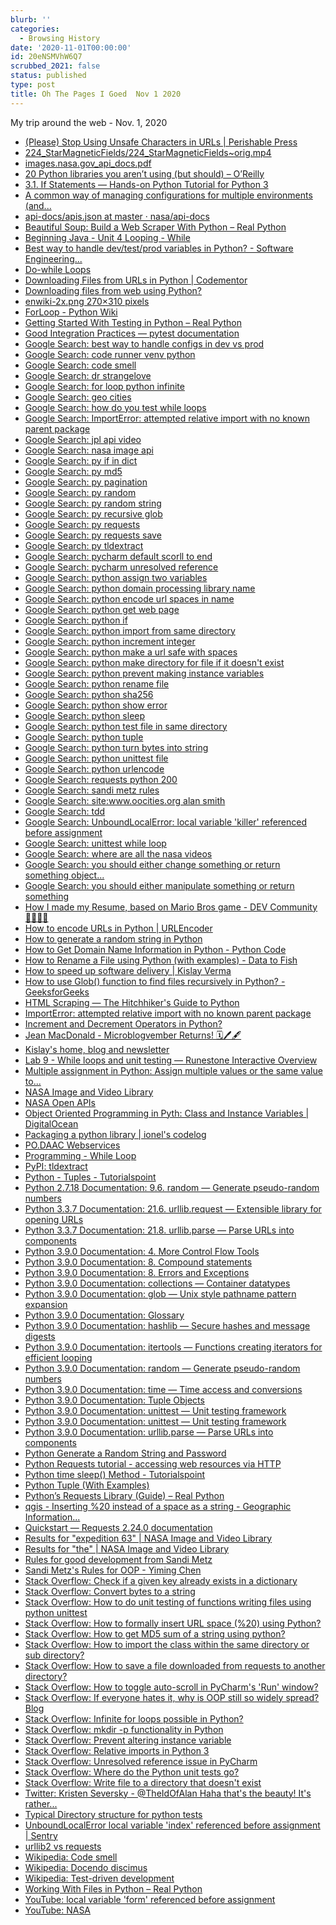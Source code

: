 ```yaml
---
blurb: ''
categories:
  - Browsing History
date: '2020-11-01T00:00:00'
id: 20eNSMVhW6Q7
scrubbed_2021: false
status: published
type: post
title: Oh The Pages I Goed  Nov 1 2020
---
```


My trip around the web - Nov. 1, 2020

- [(Please) Stop Using Unsafe Characters in URLs | Perishable Press](https://perishablepress.com/stop-using-unsafe-characters-in-urls/)
- [224_StarMagneticFields/224_StarMagneticFields~orig.mp4](https://images-assets.nasa.gov/video/224_StarMagneticFields/224_StarMagneticFields~orig.mp4)
- [images.nasa.gov_api_docs.pdf](https://images.nasa.gov/docs/images.nasa.gov_api_docs.pdf)
- [20 Python libraries you aren’t using (but should) – O’Reilly](https://www.oreilly.com/content/20-python-libraries-you-arent-using-but-should/)
- [3.1. If Statements — Hands-on Python Tutorial for Python 3](http://anh.cs.luc.edu/handsonPythonTutorial/ifstatements.html)
- [A common way of managing configurations for multiple environments (and...](https://itnext.io/a-standard-way-of-managing-configurations-for-multiple-environments-and-clouds-ee8d54703efc)
- [api-docs/apis.json at master · nasa/api-docs](https://github.com/nasa/api-docs/blob/master/assets/json/apis.json)
- [Beautiful Soup: Build a Web Scraper With Python – Real Python](https://realpython.com/beautiful-soup-web-scraper-python/)
- [Beginning Java - Unit 4 Looping - While](https://mathbits.com/MathBits/Java/Looping/While.htm)
- [Best way to handle dev/test/prod variables in Python? - Software Engineering...](https://softwareengineering.stackexchange.com/questions/342788/best-way-to-handle-dev-test-prod-variables-in-python/342790)
- [Do-while Loops](https://www.cis.upenn.edu/~matuszek/General/JavaSyntax/do-while-loops.html)
- [Downloading Files from URLs in Python | Codementor](https://www.codementor.io/@aviaryan/downloading-files-from-urls-in-python-77q3bs0un)
- [Downloading files from web using Python?](https://www.tutorialspoint.com/downloading-files-from-web-using-python)
- [enwiki-2x.png 270×310 pixels](https://en.wikipedia.org/static/images/project-logos/enwiki-2x.png)
- [ForLoop - Python Wiki](https://wiki.python.org/moin/ForLoop)
- [Getting Started With Testing in Python – Real Python](https://realpython.com/python-testing/)
- [Good Integration Practices — pytest documentation](https://docs.pytest.org/en/stable/goodpractices.html)
- [Google Search: best way to handle configs in dev vs prod](https://www.google.com/search?client=safari&rls=en&q=best+way+to+handle+configs+in+dev+vs+prod&ie=UTF-8&oe=UTF-8)
- [Google Search: code runner venv python](https://www.google.com/search?client=safari&rls=en&q=code+runner+venv+python&ie=UTF-8&oe=UTF-8)
- [Google Search: code smell](https://www.google.com/search?client=safari&rls=en&q=code+smell&ie=UTF-8&oe=UTF-8)
- [Google Search: dr strangelove](https://www.google.com/search?client=safari&rls=en&q=dr+strangelove&ie=UTF-8&oe=UTF-8)
- [Google Search: for loop python infinite](https://www.google.com/search?newwindow=1&client=safari&rls=en&ei=HNSeX9D1FMOG5wKwjaWIAw&q=for+loop+python+infinite&oq=for+loop+python+inf&gs_lcp=CgZwc3ktYWIQAxgAMgUIABDJAzIGCAAQFhAeMgYIABAWEB4yBggAEBYQHjIGCAAQFhAeMgYIABAWEB46BAgAEEc6AggAUI8dWOsnYJkzaABwAngAgAFQiAGuApIBATSYAQCgAQGqAQdnd3Mtd2l6yAEIwAEB&sclient=psy-ab)
- [Google Search: geo cities](https://www.google.com/search?client=safari&rls=en&q=geo+cities&ie=UTF-8&oe=UTF-8)
- [Google Search: how do you test while loops](https://www.google.com/search?client=safari&rls=en&q=how+do+you+test+while+loops&ie=UTF-8&oe=UTF-8)
- [Google Search: ImportError: attempted relative import with no known parent package](https://www.google.com/search?client=safari&rls=en&q=ImportError:+attempted+relative+import+with+no+known+parent+package&ie=UTF-8&oe=UTF-8)
- [Google Search: jpl api video](https://www.google.com/search?newwindow=1&client=safari&rls=en&ei=9zWeX_uTLert5gKf2ozICA&q=jpl+api+video+&oq=jpl+api+video+&gs_lcp=CgZwc3ktYWIQAzIFCCEQoAEyBQghEKABMgUIIRCrAjIFCCEQqwIyBQghEKsCOgQIABBHOgkIABDJAxAWEB46BggAEBYQHlDrgwFYyokBYMSLAWgAcAJ4AIABeogBsgWSAQM1LjKYAQCgAQGqAQdnd3Mtd2l6yAEIwAEB&sclient=psy-ab&ved=0ahUKEwi76-3XveDsAhXqtlkKHR8tA4kQ4dUDCAw&uact=5)
- [Google Search: nasa image api](https://www.google.com/search?client=safari&rls=en&q=nasa+image+api&ie=UTF-8&oe=UTF-8)
- [Google Search: py if in dict](https://www.google.com/search?client=safari&rls=en&q=py+if+in+dict&ie=UTF-8&oe=UTF-8)
- [Google Search: py md5](https://www.google.com/search?client=safari&rls=en&q=py+md5&ie=UTF-8&oe=UTF-8)
- [Google Search: py pagination](https://www.google.com/search?client=safari&rls=en&q=py+pagination&ie=UTF-8&oe=UTF-8)
- [Google Search: py random](https://www.google.com/search?client=safari&rls=en&q=py+random&ie=UTF-8&oe=UTF-8)
- [Google Search: py random string](https://www.google.com/search?client=safari&rls=en&q=py+random+string&ie=UTF-8&oe=UTF-8)
- [Google Search: py recursive glob](https://www.google.com/search?client=safari&rls=en&q=py++recursive+glob&ie=UTF-8&oe=UTF-8)
- [Google Search: py requests](https://www.google.com/search?client=safari&rls=en&q=py+requests&ie=UTF-8&oe=UTF-8)
- [Google Search: py requests save](https://www.google.com/search?client=safari&rls=en&q=py+requests+save&ie=UTF-8&oe=UTF-8)
- [Google Search: py tldextract](https://www.google.com/search?client=safari&rls=en&q=py+tldextract&ie=UTF-8&oe=UTF-8)
- [Google Search: pycharm default scorll to end](https://www.google.com/search?client=safari&rls=en&q=pycharm+default+scorll+to+end&ie=UTF-8&oe=UTF-8)
- [Google Search: pycharm unresolved reference](https://www.google.com/search?client=safari&rls=en&q=pycharm+unresolved+reference&ie=UTF-8&oe=UTF-8)
- [Google Search: python assign two variables](https://www.google.com/search?client=safari&rls=en&q=python+assign+two+variables&ie=UTF-8&oe=UTF-8)
- [Google Search: python domain processing library name](https://www.google.com/search?newwindow=1&client=safari&rls=en&ei=nSieX4nnIMjJ5gKAq6mACA&q=python+domain+processing+library+name&oq=python+domain+processing+library+name&gs_lcp=CgZwc3ktYWIQAzoECAAQR1DSWlilZmD3Z2gBcAN4AIABVogB9gSSAQE4mAEAoAEBqgEHZ3dzLXdpesgBCMABAQ&sclient=psy-ab&ved=0ahUKEwjJqff5sODsAhXIpFkKHYBVCoAQ4dUDCAw&uact=5)
- [Google Search: python encode url spaces in name](https://www.google.com/search?client=safari&rls=en&q=python+encode+url+spaces+in+name&ie=UTF-8&oe=UTF-8)
- [Google Search: python get web page](https://www.google.com/search?client=safari&rls=en&q=python+get+web+page&ie=UTF-8&oe=UTF-8)
- [Google Search: python if](https://www.google.com/search?client=safari&rls=en&q=python+if&ie=UTF-8&oe=UTF-8)
- [Google Search: python import from same directory](https://www.google.com/search?client=safari&rls=en&q=python+import+from+same+directory&ie=UTF-8&oe=UTF-8)
- [Google Search: python increment integer](https://www.google.com/search?client=safari&rls=en&q=python+increment+integer&ie=UTF-8&oe=UTF-8)
- [Google Search: python make a url safe with spaces](https://www.google.com/search?client=safari&rls=en&q=python+make+a+url+safe+with+spaces&ie=UTF-8&oe=UTF-8)
- [Google Search: python make directory for file if it doesn't exist](https://www.google.com/search?client=safari&rls=en&q=python+make+directory+for+file+if+it+doesn%27t+exist&ie=UTF-8&oe=UTF-8)
- [Google Search: python prevent making instance variables](https://www.google.com/search?client=safari&rls=en&q=python+prevent+making+instance+variables&ie=UTF-8&oe=UTF-8)
- [Google Search: python rename file](https://www.google.com/search?client=safari&rls=en&q=python+rename+file&ie=UTF-8&oe=UTF-8)
- [Google Search: python sha256](https://www.google.com/search?client=safari&rls=en&q=python+sha256&ie=UTF-8&oe=UTF-8)
- [Google Search: python show error](https://www.google.com/search?client=safari&rls=en&q=python+show+error&ie=UTF-8&oe=UTF-8)
- [Google Search: python sleep](https://www.google.com/search?client=safari&rls=en&q=python+sleep&ie=UTF-8&oe=UTF-8)
- [Google Search: python test file in same directory](https://www.google.com/search?client=safari&rls=en&q=python+test+file+in+same+directory&ie=UTF-8&oe=UTF-8)
- [Google Search: python tuple](https://www.google.com/search?client=safari&rls=en&q=python+tuple&ie=UTF-8&oe=UTF-8)
- [Google Search: python turn bytes into string](https://www.google.com/search?client=safari&rls=en&q=python+turn+bytes+into+string&ie=UTF-8&oe=UTF-8)
- [Google Search: python unittest file](https://www.google.com/search?client=safari&rls=en&q=python+unittest+file&ie=UTF-8&oe=UTF-8)
- [Google Search: python urlencode](https://www.google.com/search?client=safari&rls=en&q=python+urlencode&ie=UTF-8&oe=UTF-8)
- [Google Search: requests python 200](https://www.google.com/search?client=safari&rls=en&q=requests+python+200&ie=UTF-8&oe=UTF-8)
- [Google Search: sandi metz rules](https://www.google.com/search?client=safari&rls=en&q=sandi+metz+rules&ie=UTF-8&oe=UTF-8)
- [Google Search: site:www.oocities.org alan smith](https://www.google.com/search?client=safari&rls=en&q=site:www.oocities.org+alan+smith&ie=UTF-8&oe=UTF-8)
- [Google Search: tdd](https://www.google.com/search?client=safari&rls=en&q=tdd&ie=UTF-8&oe=UTF-8)
- [Google Search: UnboundLocalError: local variable 'killer' referenced before assignment](https://www.google.com/search?client=safari&rls=en&q=UnboundLocalError:+local+variable+%27killer%27+referenced+before+assignment&ie=UTF-8&oe=UTF-8)
- [Google Search: unittest while loop](https://www.google.com/search?client=safari&rls=en&q=unittest+while+loop&ie=UTF-8&oe=UTF-8)
- [Google Search: where are all the nasa videos](https://www.google.com/search?client=safari&rls=en&q=where+are+all+the+nasa+videos&ie=UTF-8&oe=UTF-8)
- [Google Search: you should either change something or return something object...](https://www.google.com/search?newwindow=1&client=safari&rls=en&ei=tsyeX4ikFozz5gKksLugDg&q=you+should+either+change+something+or+return+something+object+oriented+software&oq=you+should+either+change+something+or+return+something+object+oriented+software&gs_lcp=CgZwc3ktYWIQAzoECAAQR1DgiAFYlY0BYNaZAWgAcAN4AIABVIgBxgOSAQE2mAEAoAEBqgEHZ3dzLXdpesgBCMABAQ&sclient=psy-ab&ved=0ahUKEwiI16a5zeHsAhWMuVkKHSTYDuQQ4dUDCAw&uact=5)
- [Google Search: you should either manipulate something or return something](https://www.google.com/search?client=safari&rls=en&q=you+should+either+manipulate+something+or+return+something&ie=UTF-8&oe=UTF-8)
- [How I made my Resume, based on Mario Bros game - DEV Community 👩‍💻👨‍💻](https://dev.to/vivirenremoto/how-i-made-my-resume-based-on-mario-bros-game-1pip)
- [How to encode URLs in Python | URLEncoder](https://www.urlencoder.io/python/)
- [How to generate a random string in Python](https://www.educative.io/edpresso/how-to-generate-a-random-string-in-python)
- [How to Get Domain Name Information in Python - Python Code](https://www.thepythoncode.com/article/extracting-domain-name-information-in-python)
- [How to Rename a File using Python (with examples) - Data to Fish](https://datatofish.com/rename-file-python/)
- [How to speed up software delivery | Kislay Verma](https://kislayverma.com/agile/how-to-speed-up-software-delivery/)
- [How to use Glob() function to find files recursively in Python? - GeeksforGeeks](https://www.geeksforgeeks.org/how-to-use-glob-function-to-find-files-recursively-in-python/)
- [HTML Scraping — The Hitchhiker's Guide to Python](https://docs.python-guide.org/scenarios/scrape/)
- [ImportError: attempted relative import with no known parent package](https://napuzba.com/a/import-error-relative-no-parent)
- [Increment and Decrement Operators in Python?](https://www.tutorialspoint.com/increment-and-decrement-operators-in-python)
- [Jean MacDonald - Microblogvember Returns! 🗓🖊🖋](https://micro.welltempered.net/2020/10/28/microblogvember-returns.html)
- [Kislay's home, blog and newsletter](https://kislayverma.com/)
- [Lab 9 - While loops and unit testing — Runestone Interactive Overview](http://web.cs.iastate.edu/~smkautz/cs127f16/labs/lab9/)
- [Multiple assignment in Python: Assign multiple values or the same value to...](https://note.nkmk.me/en/python-multi-variables-values/)
- [NASA Image and Video Library](https://images.nasa.gov/)
- [NASA Open APIs](https://api.nasa.gov/)
- [Object Oriented Programming in Pyth: Class and Instance Variables | DigitalOcean](https://www.digitalocean.com/community/tutorials/understanding-class-and-instance-variables-in-python-3)
- [Packaging a python library | ionel's codelog](https://blog.ionelmc.ro/2014/05/25/python-packaging/#the-structure)
- [PO.DAAC Webservices](https://podaac.jpl.nasa.gov/ws)
- [Programming - While Loop](https://www.cs.utah.edu/~germain/PPS/Topics/while_loops.html)
- [PyPI: tldextract](https://pypi.org/project/tldextract/)
- [Python - Tuples - Tutorialspoint](https://www.tutorialspoint.com/python/python_tuples.htm)
- [Python 2.7.18 Documentation: 9.6. random — Generate pseudo-random numbers](https://docs.python.org/2/library/random.html)
- [Python 3.3.7 Documentation: 21.6. urllib.request — Extensible library for opening URLs](https://docs.python.org/3.3/library/urllib.request.html#urllib-examples)
- [Python 3.3.7 Documentation: 21.8. urllib.parse — Parse URLs into components](https://docs.python.org/3.3/library/urllib.parse.html?highlight=urlencode#urllib.parse.urldefrag)
- [Python 3.9.0 Documentation: 4. More Control Flow Tools](https://docs.python.org/3/tutorial/controlflow.html)
- [Python 3.9.0 Documentation: 8. Compound statements](https://docs.python.org/3/reference/compound_stmts.html)
- [Python 3.9.0 Documentation: 8. Errors and Exceptions](https://docs.python.org/3/tutorial/errors.html)
- [Python 3.9.0 Documentation: collections — Container datatypes](https://docs.python.org/3/library/collections.html#collections.namedtuple)
- [Python 3.9.0 Documentation: glob — Unix style pathname pattern expansion](https://docs.python.org/3/library/glob.html)
- [Python 3.9.0 Documentation: Glossary](https://docs.python.org/3/glossary.html#term-named-tuple)
- [Python 3.9.0 Documentation: hashlib — Secure hashes and message digests](https://docs.python.org/3/library/hashlib.html)
- [Python 3.9.0 Documentation: itertools — Functions creating iterators for efficient looping](https://docs.python.org/3/library/itertools.html#itertools.count)
- [Python 3.9.0 Documentation: random — Generate pseudo-random numbers](https://docs.python.org/3/library/random.html)
- [Python 3.9.0 Documentation: time — Time access and conversions](https://docs.python.org/3/library/time.html#time.sleep)
- [Python 3.9.0 Documentation: Tuple Objects](https://docs.python.org/3/c-api/tuple.html)
- [Python 3.9.0 Documentation: unittest — Unit testing framework](https://docs.python.org/3/library/unittest.html)
- [Python 3.9.0 Documentation: unittest — Unit testing framework](https://docs.python.org/3/library/unittest.html#test-discovery)
- [Python 3.9.0 Documentation: urllib.parse — Parse URLs into components](https://docs.python.org/3/library/urllib.parse.html)
- [Python Generate a Random String and Password](https://pynative.com/python-generate-random-string/)
- [Python Requests tutorial - accessing web resources via HTTP](http://zetcode.com/python/requests/)
- [Python time sleep() Method - Tutorialspoint](https://www.tutorialspoint.com/python/time_sleep.htm)
- [Python Tuple (With Examples)](https://www.programiz.com/python-programming/tuple)
- [Python’s Requests Library (Guide) – Real Python](https://realpython.com/python-requests/)
- [qgis - Inserting %20 instead of a space as a string - Geographic Information...](https://gis.stackexchange.com/questions/255215/inserting-20-instead-of-a-space-as-a-string)
- [Quickstart — Requests 2.24.0 documentation](https://requests.readthedocs.io/en/latest/user/quickstart/)
- [Results for "expedition 63" | NASA Image and Video Library](https://images.nasa.gov/search-results?q=expedition%2063&page=1&media=video&yearStart=1920&yearEnd=2020)
- [Results for "the" | NASA Image and Video Library](https://images.nasa.gov/search-results?q=the&page=2&media=video&yearStart=1920&yearEnd=2020)
- [Rules for good development from Sandi Metz](https://gist.github.com/sdball/4567190)
- [Sandi Metz's Rules for OOP - Yiming Chen](https://yiming.dev/blog/2017/08/23/sandi-metzs-rules-for-oop/#orgca15553)
- [Stack Overflow: Check if a given key already exists in a dictionary](https://stackoverflow.com/questions/1602934/check-if-a-given-key-already-exists-in-a-dictionary)
- [Stack Overflow: Convert bytes to a string](https://stackoverflow.com/questions/606191/convert-bytes-to-a-string/606199#606199)
- [Stack Overflow: How to do unit testing of functions writing files using python unittest](https://stackoverflow.com/questions/3942820/how-to-do-unit-testing-of-functions-writing-files-using-python-unittest)
- [Stack Overflow: How to formally insert URL space (%20) using Python?](https://stackoverflow.com/questions/32762219/how-to-formally-insert-url-space-20-using-python)
- [Stack Overflow: How to get MD5 sum of a string using python?](https://stackoverflow.com/questions/5297448/how-to-get-md5-sum-of-a-string-using-python)
- [Stack Overflow: How to import the class within the same directory or sub directory?](https://stackoverflow.com/questions/4142151/how-to-import-the-class-within-the-same-directory-or-sub-directory)
- [Stack Overflow: How to save a file downloaded from requests to another directory?](https://stackoverflow.com/questions/44699682/how-to-save-a-file-downloaded-from-requests-to-another-directory)
- [Stack Overflow: How to toggle auto-scroll in PyCharm's 'Run' window?](https://stackoverflow.com/questions/21789629/how-to-toggle-auto-scroll-in-pycharms-run-window)
- [Stack Overflow: If everyone hates it, why is OOP still so widely spread? Blog](https://stackoverflow.blog/2020/09/02/if-everyone-hates-it-why-is-oop-still-so-widely-spread/)
- [Stack Overflow: Infinite for loops possible in Python?](https://stackoverflow.com/questions/34253996/infinite-for-loops-possible-in-python)
- [Stack Overflow: mkdir -p functionality in Python](https://stackoverflow.com/questions/600268/mkdir-p-functionality-in-python)
- [Stack Overflow: Prevent altering instance variable](https://stackoverflow.com/questions/43408152/prevent-altering-instance-variable)
- [Stack Overflow: Relative imports in Python 3](https://stackoverflow.com/questions/16981921/relative-imports-in-python-3)
- [Stack Overflow: Unresolved reference issue in PyCharm](https://stackoverflow.com/questions/21236824/unresolved-reference-issue-in-pycharm)
- [Stack Overflow: Where do the Python unit tests go?](https://stackoverflow.com/questions/61151/where-do-the-python-unit-tests-go)
- [Stack Overflow: Write file to a directory that doesn't exist](https://stackoverflow.com/questions/23793987/write-file-to-a-directory-that-doesnt-exist)
- [Twitter: Kristen Seversky - @TheIdOfAlan Haha that's the beauty! It's rather...](https://twitter.com/KR1573N/status/1322955771576000514)
- [Typical Directory structure for python tests](https://gist.github.com/tasdikrahman/2bdb3fb31136a3768fac)
- [UnboundLocalError local variable 'index' referenced before assignment | Sentry](https://sentry.io/answers/unbound-local-error/)
- [urllib2 vs requests](https://gist.github.com/kennethreitz42/973705)
- [Wikipedia: Code smell](https://en.wikipedia.org/wiki/Code_smell)
- [Wikipedia: Docendo discimus](https://en.wikipedia.org/wiki/Docendo_discimus)
- [Wikipedia: Test-driven development](https://en.wikipedia.org/wiki/Test-driven_development)
- [Working With Files in Python – Real Python](https://realpython.com/working-with-files-in-python/)
- [YouTube: local variable 'form' referenced before assignment](https://www.youtube.com/watch?v=rWFZymiK89c)
- [YouTube: NASA](https://www.youtube.com/c/NASA/videos)
